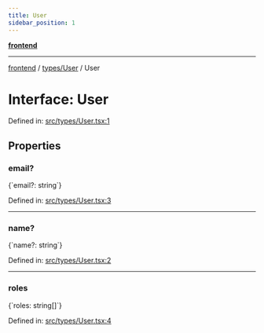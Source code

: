 ```yaml
---
title: User
sidebar_position: 1
---
```



[**frontend**](../../..)

***

[frontend](../../..) / [types/User](..) / User

# Interface: User

Defined in: [src/types/User.tsx:1](https://github.com/svsticky/CommitteeClash/blob/8a31d8fc8422df670b3b4cb3b5fd558ecdeabb90/frontend/src/types/User.tsx#L1)

## Properties

### email?

<CodeBlock language="ts">
{`email?: string`}
</CodeBlock>

Defined in: [src/types/User.tsx:3](https://github.com/svsticky/CommitteeClash/blob/8a31d8fc8422df670b3b4cb3b5fd558ecdeabb90/frontend/src/types/User.tsx#L3)

***

### name?

<CodeBlock language="ts">
{`name?: string`}
</CodeBlock>

Defined in: [src/types/User.tsx:2](https://github.com/svsticky/CommitteeClash/blob/8a31d8fc8422df670b3b4cb3b5fd558ecdeabb90/frontend/src/types/User.tsx#L2)

***

### roles

<CodeBlock language="ts">
{`roles: string[]`}
</CodeBlock>

Defined in: [src/types/User.tsx:4](https://github.com/svsticky/CommitteeClash/blob/8a31d8fc8422df670b3b4cb3b5fd558ecdeabb90/frontend/src/types/User.tsx#L4)
